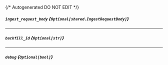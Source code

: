 {/* Autogenerated DO NOT EDIT  */}

##### `ingest_request_body` *{`Optional[shared.IngestRequestBody]`}*
<Collapsible openLabel={Labels.showProperties} closeLabel={Labels.hideProperties}>
    <IngestRequestBody/>
</Collapsible>

---
##### `backfill_id` *{`Optional[str]`}*

---
##### `debug` *{`Optional[bool]`}*


